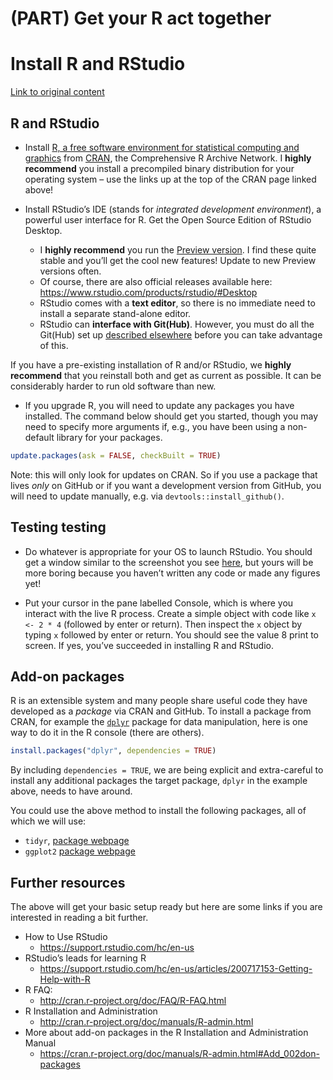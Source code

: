 # (PART) Get your R act together {-} 

# Install R and RStudio {#install}

[Link to original content](http://stat545.com/block000_r-rstudio-install.html)

## R and RStudio

  * Install [R, a free software environment for statistical computing and graphics](http://www.r-project.org) from [CRAN](https://cloud.r-project.org), the Comprehensive R Archive Network. I __highly recommend__ you install a precompiled binary distribution for your operating system -- use the links up at the top of the CRAN page linked above!

  * Install RStudio's IDE (stands for _integrated development environment_), a powerful user interface for R. Get the Open Source Edition of RStudio Desktop.

    - I __highly recommend__ you run the [Preview version](https://www.rstudio.com/products/rstudio/download/preview/). I find these quite stable and you'll get the cool new features! Update to new Preview versions often.
    - Of course, there are also official releases available here: <https://www.rstudio.com/products/rstudio/#Desktop>
    - RStudio comes with a __text editor__, so there is no immediate need to install a separate stand-alone editor.
    - RStudio can __interface with Git(Hub)__. However, you must do all the Git(Hub) set up [described elsewhere](git00_index.html) before you can take advantage of this.
    
If you have a pre-existing installation of R and/or RStudio, we __highly recommend__ that you reinstall both and get as current as possible. It can be considerably harder to run old software than new.

  * If you upgrade R, you will need to update any packages you have installed. The command below should get you started, though you may need to specify more arguments if, e.g., you have been using a non-default library for your packages.

``` r
update.packages(ask = FALSE, checkBuilt = TRUE)
```

  Note: this will only look for updates on CRAN. So if you use a package that lives *only* on GitHub or if you want a development version from GitHub, you will need to  update manually, e.g. via `devtools::install_github()`.

## Testing testing

* Do whatever is appropriate for your OS to launch RStudio. You should get a window similar to the screenshot you see [here](http://www.rstudio.com/wp-content/uploads/2014/04/rstudio-workbench.png), but yours will be more boring because you haven't written any code or made any figures yet!

* Put your cursor in the pane labelled Console, which is where you interact with the live R process. Create a simple object with code like `x <- 2 * 4` (followed by enter or return). Then inspect the `x` object by typing `x` followed by enter or return. You should see the value 8 print to screen. If yes, you've succeeded in installing R and RStudio.

## Add-on packages

R is an extensible system and many people share useful code they have developed as a _package_ via CRAN and GitHub. To install a package from CRAN, for example the [`dplyr`](https://cran.rstudio.com/web/packages/dplyr/vignettes/introduction.html)  package for data manipulation, here is one way to do it in the R console (there are others).

```r
install.packages("dplyr", dependencies = TRUE)
```

By including `dependencies = TRUE`, we are being explicit and extra-careful to install any additional packages the target package, `dplyr` in the example above, needs to have around.

You could use the above method to install the following packages, all of which we will use:

  * `tidyr`, [package webpage](https://cran.r-project.org/web/packages/tidyr/index.html)
  * `ggplot2` [package webpage](http://docs.ggplot2.org/)

## Further resources

The above will get your basic setup ready but here are some links if you are interested in reading a bit further.

  * How to Use RStudio
    - <https://support.rstudio.com/hc/en-us>
  * RStudio's leads for learning R
    - <https://support.rstudio.com/hc/en-us/articles/200717153-Getting-Help-with-R>
  * R FAQ:
    - <http://cran.r-project.org/doc/FAQ/R-FAQ.html>
  * R Installation and Administration
    - <http://cran.r-project.org/doc/manuals/R-admin.html>
  * More about add-on packages in the R Installation and Administration Manual
     - <https://cran.r-project.org/doc/manuals/R-admin.html#Add_002don-packages>

